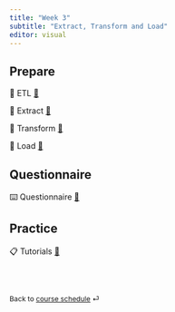 ```yaml
---
title: "Week 3"
subtitle: "Extract, Transform and Load"
editor: visual
---
```



## Prepare

📖 ETL [🔗](/contents/week-3/01_ETL.qmd)

📖 Extract [🔗](/contents/week-3/02_extract.qmd)

📖 Transform [🔗](/contents/week-3/03_transform.qmd)

📖 Load [🔗](/contents/week-3/04_load.qmd)


## Questionnaire

⌨️ Questionnaire [🔗](/questionnaire/qcm-week-3.qmd)

## Practice

📋 Tutorials [🔗](/labs/lab-week-3.qmd)

<br><br>

::: {style="font-size: 0.875em;"}
Back to [course schedule](/ "Course schedule") ⏎
:::